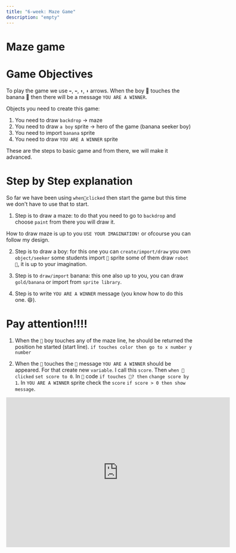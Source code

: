 ```yaml
---
title: "6-week: Maze Game"
description: "empty"
---
```


# Maze game

# Game Objectives

To play the game we use `➡️`, `⬅️`, `⬆️`, `⬇️` arrows. When the boy 👦 touches the banana 🍌 then
there will be a message `YOU ARE A WINNER`.

Objects you need to create this game:

1. You need to draw `backdrop` -> maze
2. You need to draw `a boy` sprite -> hero of the game (banana seeker boy)
3. You need to import `banana` sprite
4. You need to draw `YOU ARE A WINNER` sprite

These are the steps to basic game and from there, we will make it advanced.

# Step by Step explanation

So far we have been using `when🏴clicked` then start the game but this time we don't have to use that to start.

1. Step is to draw a maze: to do that you need to go to `backdrop` and choose `paint` from there you will draw it.

How to draw maze is up to you `USE YOUR IMAGINATION!` or ofcourse you can follow my design.

2. Step is to draw a boy: for this one you can `create/import/draw` you own `object/seeker` some students import `🏀` sprite
   some of them draw `robot 🤖`, it is up to your imagination.

3. Step is to `draw/import` banana: this one also up to you, you can draw `gold/banana` or import from `sprite library`.

4. Step is to write `YOU ARE A WINNER` message (you know how to do this one. 😄).

# Pay attention!!!!

1. When the `👦` boy touches any of the maze line, he should be returned the position he started (start line).
   `if touches color then go to x number y number`

2. When the `👦` touches the `🍌` message `YOU ARE A WINNER` should be appeared.
   For that create new `variable`. I call this `score`. Then `when 🏴clicked` `set score to 0`. In `👦` code `if touches 🍌? then`
   `change score by 1`. In `YOU ARE A WINNER` sprite check the `score` `if score > 0 then show message`.

<iframe
  src="https://scratch.mit.edu/projects/397209822/embed"
  allowtransparency="true"
  width="600"
  height="402"
  frameborder="0"
  scrolling="no"
  allowfullscreen
></iframe>

